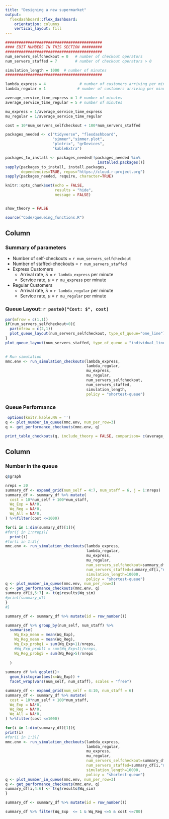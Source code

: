 ---
title: "Designing a new supermarket"
output: 
  flexdashboard::flex_dashboard:
    orientation: columns
    vertical_layout: fill
---



```{r, echo = FALSE, results = "hide"}
###########################################
#### EDIT NUMBERS IN THIS SECTION #########
###########################################
num_servers_selfcheckout = 0   # number of checkout operators
num_servers_staffed = 7        # number of checkout operators > 0

simulation_length = 1000  # number of minutes
###########################################
```





```{r, echo = FALSE, results = "hide"}
lambda_express = 4               # number of customers arriving per minute
lambda_regular = 1              # number of customers arriving per minute

average_service_time_express = 1 # number of minutes
average_service_time_regular = 5 # number of minutes

mu_express = 1/average_service_time_express
mu_regular = 1/average_service_time_regular

cost = 10*num_servers_selfcheckout + 100*num_servers_staffed
```




```{r setup, include=FALSE, message = FALSE}
packages_needed <- c("tidyverse", "flexdashboard", 
                     "simmer","simmer.plot",
                     "plotrix", "grDevices", 
                     "kableExtra")

packages_to_install <- packages_needed[!packages_needed %in%
                                         installed.packages()]
sapply(packages_to_install, install.packages,
       dependencies=TRUE, repos="https://cloud.r-project.org")
sapply(packages_needed, require, character=TRUE)

knitr::opts_chunk$set(echo = FALSE, 
                      results = "hide", 
                      message = FALSE)


show_theory = FALSE

source("Code/queueing_functions.R")
```


Column {data-width=400}
-----------------------------------------------------------------------
### **Summary of parameters**



* Number of self-checkouts = `r num_servers_selfcheckout`
* Number of staffed-checkouts = `r num_servers_staffed`
* Express Customers 
  - Arrival rate, $\lambda$ = `r lambda_express` per minute
  - Service rate, $\mu$ = `r mu_express` per minute
* Regular Customers 
  - Arrival rate, $\lambda$ = `r lambda_regular` per minute
  - Service rate, $\mu$ = `r mu_regular` per minute


### **Queue Layout: **  `r paste0("Cost: $", cost)`

```{r, fig.dim = c(7, 8)}
par(mfrow = c(1,1))
if(num_servers_selfcheckout>0){
  par(mfrow = c(2,1))
  plot_queue_layout(num_servers_selfcheckout, type_of_queue="one_line")
}
plot_queue_layout(num_servers_staffed, type_of_queue = "individual_lines")
 
```


 
```{r, echo = FALSE, results = "hide"}
# Run simulation
mmc.env <- run_simulation_checkouts(lambda_express,
                                    lambda_regular,
                                    mu_express,
                                    mu_regular,
                                    num_servers_selfcheckout,
                                    num_servers_staffed,
                                    simulation_length,
                                    policy = "shortest-queue")

```


### **Queue Performance**
```{r, results = "asis"}
 options(knitr.kable.NA = '')
q <- plot_number_in_queue(mmc.env, num_per_row=3)
q <- get_performance_checkouts(mmc.env, q)

print_table_checkouts(q, include_theory = FALSE, comparison= c(average_service_time_express, average_service_time_regular, NA))
```



Column {data-width=600}
-----------------------------------------------------------------------
### **Number in the queue**

```{r, fig.dim = c(9, 12)}
q$graph

```




```{r, eval = FALSE}
nreps = 30
summary_df <- expand_grid(num_self = 4:7, num_staff = 6, j = 1:nreps)
summary_df <- summary_df %>% mutate(
  cost = 10*num_self + 100*num_staff,
  Wq_Exp = NA*0,
  Wq_Reg = NA*0,
  Wq_All = NA*0,
) %>%filter(cost <=1000)

for(i in 1:dim(summary_df)[1]){
#for(j in 1:nreps){
  print(i)
#for(i in 1:3){
mmc.env <- run_simulation_checkouts(lambda_express,
                                    lambda_regular,
                                    mu_express,
                                    mu_regular,
                                    num_servers_selfcheckout=summary_df[i,"num_self"] %>%pull(),
                                    num_servers_staffed=summary_df[i,"num_staff"]%>%pull(),
                                    simulation_length=10000,
                                    policy = "shortest-queue")
q <- plot_number_in_queue(mmc.env, num_per_row=3)
q <- get_performance_checkouts(mmc.env, q)
summary_df[i,5:7] <- t(q$results$Wq_sim)
#print(summary_df)
}
#}

summary_df <- summary_df %>% mutate(id = row_number())

summary_df %>% group_by(num_self, num_staff) %>% 
  summarise(
    Wq_Exp_mean = mean(Wq_Exp),
    Wq_Reg_mean = mean(Wq_Reg),
    Wq_Exp_probg1 = sum(Wq_Exp>1)/nreps,
    #Wq_Exp_probl1 = sum(Wq_Exp<1)/nreps,
    Wq_Reg_probg5 = sum(Wq_Reg>5)/nreps
    
  )
  
summary_df %>% ggplot()+
  geom_histogram(aes(x=Wq_Exp)) +
  facet_wrap(vars(num_self, num_staff), scales = "free")
```



```{r, eval = FALSE}
summary_df <- expand_grid(num_self = 4:10, num_staff = 6)
summary_df <- summary_df %>% mutate(
  cost = 10*num_self + 100*num_staff,
  Wq_Exp = NA*0,
  Wq_Reg = NA*0,
  Wq_All = NA*0,
) %>%filter(cost <=1000)

for(i in 1:dim(summary_df)[1]){
print(i)
#for(i in 1:3){
mmc.env <- run_simulation_checkouts(lambda_express,
                                    lambda_regular,
                                    mu_express,
                                    mu_regular,
                                    num_servers_selfcheckout=summary_df[i,"num_self"] %>%pull(),
                                    num_servers_staffed=summary_df[i,"num_staff"]%>%pull(),
                                    simulation_length=10000,
                                    policy = "shortest-queue")
q <- plot_number_in_queue(mmc.env, num_per_row=3)
q <- get_performance_checkouts(mmc.env, q)
summary_df[i,4:6] <- t(q$results$Wq_sim)
}

summary_df <- summary_df %>% mutate(id = row_number())

summary_df %>% filter(Wq_Exp  <= 1 & Wq_Reg <=5 & cost <=700)

```


